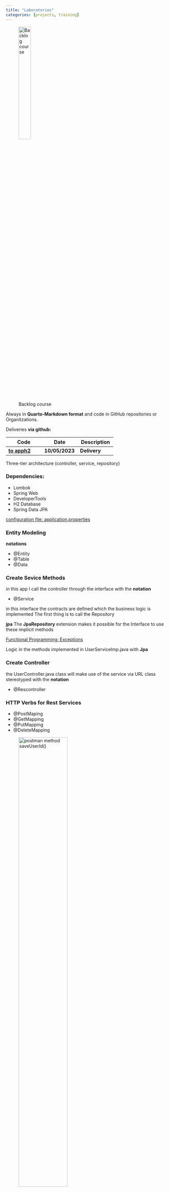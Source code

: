 ```yaml
---
title: "Laboratories"
categories: [projects, training]
---
```



![Backlog course](/images/laboratories/laboratories.jpg){width="30%"}

Always in **Quarto-Markdown format** and code in GitHub repositories or Organitzations.

Deliveries **via github:**


| Code | Date | Description|
|---|---|---|
| **[to apph2](https://github.com/leonpurple/labsCifo/tree/main/apph2/apph2)**  | **10/05/2023**  | **Delivery** |


Three-tier architecture (controller, service, repository)

### Dependencies:
* Lombok
* Spring Web
* DeveloperTools
* H2 Database
* Spring Data JPA

[configuration file:
application.properties]()

### Entity Modeling
**notations**

* @Entity
* @Table
* @Data


### Create Sevice Methods
in this app I call the controller through the interface
with the
**notation**

* @Service

in this interface the contracts are defined which the business logic is implemented
The first thing is to call the Repository

**jpa**
  The **JpaRepository** extension makes it possible for the Interface to use these implicit methods

[Functional Programming: Exceptions]()

Logic in the methods implemented in UserServiceImp.java with **Jpa**

### Create Controller
the UserController.java class will make use of the service via URL
class stereotyped with the 
**notation**

* @Rescontroller

### HTTP Verbs for Rest Services

* @PostMaping
* @GetMapping
* @PutMapping
* @DeleteMapping 


::: {.summary}
![postman method saveUserId()](/images/deliverys/saveUserId.jpg){width="60%"}
:::

::: {.summary}
![postman method getUser()](/images/deliverys/getUser.jpg){width="60%"}
:::

::: {.summary}
![postman method deleteUser()](/images/deliverys/deleteUser.jpg){width="60%"}
:::

:::{.summary}
![postman ERROR method upDate()](/images/deliverys/error_metodo_update.jpg){width="60%"}
:::
### consola H2 Data Base
:::{.summary}
![console H2](/images/deliverys/console_h2.jpg){width="60%"}
:::





---
| Code | Date | Description|
|---|---|---|
| **[to apph2react](https://github.com/leonpurple/labsCifo-2/tree/main/apph2react)**  | **10/05/2023**  | **Delivery** |

Create the apph2react to consume data from the rest api apph2 Backend Spring boot.

axios library for hhtp requests with [fetch]() await method

I install axios through the command line by entering the directory of the current react project

```
cd apph2react
npm i axios
```

I create the main file for the **Userlist.jsx** component and to declare it inside the fragment that the **App.js** component returns

### react application consuming apph2 backend
:::{.summary}
![console H2](/images/deliverys/apph2reactjpg.jpg){width="60%"}
:::